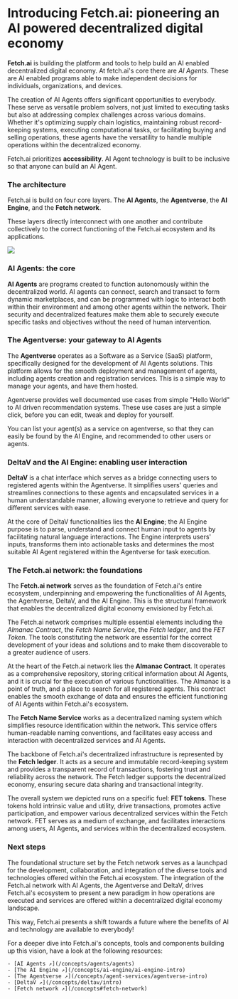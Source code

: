 # Introducing Fetch.ai: pioneering an AI powered decentralized digital economy

**Fetch.ai** is building the platform and tools to help build an AI enabled decentralized digital economy. At fetch.ai's core there are _AI Agents_. These are AI enabled programs able to make independent decisions for individuals, organizations, and devices.

The creation of AI Agents offers significant opportunities to everybody. These serve as versatile problem solvers, not just limited to executing tasks but also at addressing complex challenges across various domains. Whether it's optimizing supply chain logistics, maintaining robust record-keeping systems, executing computational tasks, or facilitating buying and selling operations, these agents have the versatility to handle multiple operations within the decentralized economy.

Fetch.ai prioritizes **accessibility**. AI Agent technology is built to be inclusive so that anyone can build an AI Agent.

### The architecture

Fetch.ai is build on four core layers. The **AI Agents**, the **Agentverse**, the **AI Engine**, and the **Fetch network**.

These layers directly interconnect with one another and contribute collectively to the correct functioning of the Fetch.ai ecosystem and its applications.

![](src/images/missing.jpeg)

### AI Agents: the core

**AI Agents** are programs created to function autonomously within the decentralized world. AI agents can connect, search and transact to form dynamic marketplaces, and can be programmed with logic to interact both within their environment and among other agents within the network. Their security and decentralized features make them able to securely execute specific tasks and objectives without the need of human intervention.

### The Agentverse: your gateway to AI Agents

The **Agentverse** operates as a Software as a Service (SaaS) platform, specifically designed for the development of AI Agents solutions. This platform allows for the smooth deployment and management of agents, including agents creation and registration services. This is a simple way to manage your agents, and have them hosted.

Agentverse provides well documented use cases from simple "Hello World" to AI driven recommendation systems. These use cases are just a simple click, before you can edit, tweak and deploy for yourself. 

You can list your agent(s) as a service on agentverse, so that they can easily be found by the AI Engine, and recommended to other users or agents.

### DeltaV and the AI Engine: enabling user interaction

**DeltaV** is a chat interface which serves as a bridge connecting users to registered agents within the Agentverse. It simplifies users' queries and streamlines connections to these agents and encapsulated services in a human understandable manner, allowing everyone to retrieve and query for different services with ease.

At the core of DeltaV functionalities lies the **AI Engine**; the AI Engine purpose is to parse, understand and connect human input to agents by facilitating natural language interactions. The Engine interprets users' inputs, transforms them into actionable tasks and determines the most suitable AI Agent registered within the Agentverse for task execution.

### The Fetch.ai network: the foundations

The **Fetch.ai network** serves as the foundation of Fetch.ai's entire ecosystem, underpinning and empowering the functionalities of AI Agents, the Agentverse, DeltaV, and the AI Engine. This is the structural framework that enables the decentralized digital economy envisioned by Fetch.ai.

The Fetch.ai network comprises multiple essential elements including the _Almanac Contract_, the _Fetch Name Service_, the _Fetch ledger_, and the _FET Token_. The tools constituting the network are essential for the correct development of your ideas and solutions and to make them discoverable to a greater audience of users.

At the heart of the Fetch.ai network lies the **Almanac Contract**. It operates as a comprehensive repository, storing critical information about AI Agents, and it is crucial for the execution of various functionalities. The Almanac is a point of truth, and a place to search for all registered agents. This contract enables the smooth exchange of data and ensures the efficient functioning of AI Agents within Fetch.ai's ecosystem.

The **Fetch Name Service** works as a decentralized naming system which simplifies resource identification within the network. This service offers human-readable naming conventions, and facilitates easy access and interaction with decentralized services and AI Agents.

The backbone of Fetch.ai's decentralized infrastructure is represented by the **Fetch ledger**. It acts as a secure and immutable record-keeping system and provides a transparent record of transactions, fostering trust and reliability across the network. The Fetch ledger supports the decentralized economy, ensuring secure data sharing and transactional integrity.

The overall system we depicted runs on a specific fuel: **FET tokens**. These tokens hold intrinsic value and utility, drive transactions, promotes active participation, and empower various decentralized services within the Fetch network. FET serves as a medium of exchange, and facilitates interactions among users, AI Agents, and services within the decentralized ecosystem.

### Next steps

The foundational structure set by the Fetch network serves as a launchpad for the development, collaboration, and integration of the diverse tools and technologies offered within the Fetch.ai ecosystem. The integration of the Fetch.ai network with AI Agents, the Agentverse and DeltaV, drives Fetch.ai's ecosystem to present a new paradigm in how operations are executed and services are offered within a decentralized digital economy landscape.

This way, Fetch.ai presents a shift towards a future where the benefits of AI and technology are available to everybody!

For a deeper dive into Fetch.ai's concepts, tools and components building up this vision, have a look at the following resources:

    - [AI Agents ↗️](/concepts/agents/agents)
    - [The AI Engine ↗️](/concepts/ai-engine/ai-engine-intro)
    - [The Agentverse ↗️](/concepts/agent-services/agentverse-intro)
    - [DeltaV ↗️](/concepts/deltav/intro)
    - [Fetch network ↗️](/concepts#fetch-network)
